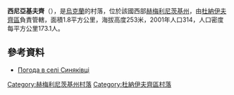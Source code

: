 {{coord|48|56|0|N|27|1|20|E|scale:100000|display=title}}

'''西尼亞基夫齊'''（{{lang-uk|Синяківці}}），是[[烏克蘭|烏克蘭]]的村落，位於該國西部[[赫梅利尼茨基州|赫梅利尼茨基州]]，由[[杜納伊夫齊區|杜納伊夫齊區]]負責管轄，面積1.8平方公里，海拔高度253米，2001年人口314，人口密度每平方公里173.1人。

==參考資料==
* [http://weather.in.ua/ua/hmel'nickaja/23856 Погода в селі Синяківці] {{Wayback|url=http://weather.in.ua/ua/hmel'nickaja/23856 |date=20170808011420 }}

{{DEFAULTSORT:Синяківці}}
[[Category:赫梅利尼茨基州村落|Category:赫梅利尼茨基州村落]]
[[Category:杜納伊夫齊區村落|Category:杜納伊夫齊區村落]]


{{Khmelnytskyi-geo-stub}}